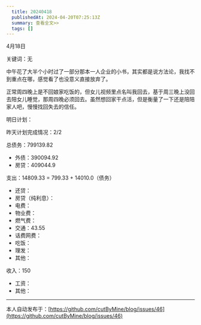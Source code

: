 ```yaml
---
  title: 20240418
  publishedAt: 2024-04-20T07:25:13Z
  summary: 查看全文>>
  tags: []
---
```


4月18日

关键词：无

中午花了大半个小时过了一部分那本一人企业的小书，其实都是说方法论，我找不到重点在哪，感觉看了也没意义直接放弃了。

正常周四晚上是不回娘家吃饭的，但女儿视频里点名叫我回去，基于周三晚上没回去陪女儿睡觉，那周四晚必须回去。虽然想回家干点活，但是衡量了一下还是陪陪家人吧，慢慢找回失去的信任。

明日计划：

昨天计划完成情况：2/2

总债务：799139.82
- 外债：390094.92
- 房贷：409044.9

支出：14809.33 = 799.33 + 14010.0（债务）
- 还贷：
- 房贷（纯利息）：
- 电费：
- 物业费：
- 燃气费：
- 交通：43.55
- 话费网费：
- 吃饭：
- 理发：
- 其他：

收入：150
- 工资：
- 其他：


---
本人自动发布于：[https://github.com/cutByMine/blog/issues/46](https://github.com/cutByMine/blog/issues/46)
